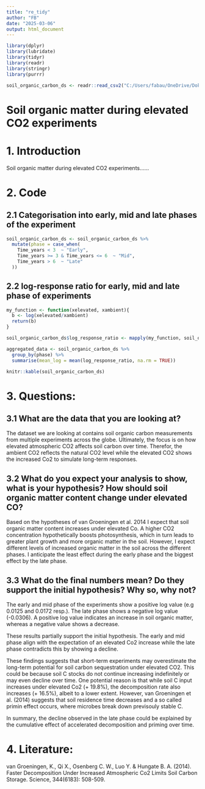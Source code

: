 ```yaml
---
title: "re_tidy"
author: "FB"
date: "2025-03-06"
output: html_document
---
```


```r
library(dplyr)
library(lubridate)
library(tidyr)
library(readr)
library(stringr)
library(purrr)

soil_organic_carbon_ds <- readr::read_csv2("C:/Users/fabau/OneDrive/Dokumente/Uni_Bern/Semester_4/Agds/report_exercise_4.csv")

```
# Soil organic matter during elevated CO2 experiments
# 1. Introduction
Soil organic matter during elevated CO2 experiments......

# 2. Code
## 2.1 Categorisation into early, mid and late phases of the experiment

```r
soil_organic_carbon_ds <- soil_organic_carbon_ds %>%
  mutate(phase = case_when(
    Time_years < 3  ~ "Early",
    Time_years >= 3 & Time_years <= 6  ~ "Mid",
    Time_years > 6  ~ "Late"
  ))


```

## 2.2 log-response ratio for early, mid and late phase of experiments

```r
my_function <- function(xelevated, xambient){
  b <- log(xelevated/xambient)
  return(b)
}

soil_organic_carbon_ds$log_response_ratio <- mapply(my_function, soil_organic_carbon_ds$increased_CO2, soil_organic_carbon_ds$ambient_CO2)

aggregated_data <- soil_organic_carbon_ds %>%
  group_by(phase) %>%
  summarise(mean_log = mean(log_response_ratio, na.rm = TRUE))

knitr::kable(soil_organic_carbon_ds)

```

# 3. Questions:

## 3.1 What are the data that you are looking at?

The dataset we are looking at contains soil organic carbon measurements from multiple experiments across the globe. Ultimately, the focus is on how elevated atmospheric CO2 affects soil carbon over time. Therefor, the ambient CO2 reflects the natural CO2 level while the elevated CO2 shows the increased Co2 to simulate long-term responses. 



## 3.2 What do you expect your analysis to show, what is your hypothesis? How should soil organic matter content change under elevated CO?

Based on the hypotheses of van Groeningen et al. 2014 I expect that soil organic matter content increases under elevated Co. A higher CO2 concentration hypothetically boosts photosynthesis, which in turn leads to greater plant growth and more organic matter in the soil. However, I expect different levels of increased organic matter in the soil across the different phases. I anticipate the least effect during the early phase and the biggest effect by the late phase. 

## 3.3 What do the final numbers mean? Do they support the initial hypothesis? Why so, why not?
The early and mid phase of the experiments show a positive log value (e.g 0.0125 and 0.0172 resp.). The late phase shows a negative log value (-0.0306). A positive log value indicates an increase in soil organic matter, whereas a negative value shows a decrease. 

These results partially support the initial hypothesis. The early and mid phase align with the expectation of an elevated Co2 increase while the late phase contradicts this by showing a decline.

These findings suggests that short-term experiments may overestimate the long-term potential for soil carbon sequestration under elevated CO2. This could be because soil C stocks do not continue increasing indefinitely or may even decline over time. One potential reason is that while 
soil C input increases under elevated Co2 (+ 19.8%), the decomposition rate also increases (+ 16.5%), albeit to a lower extent. However, van Groeningen et al. (2014) suggests that soil residence time decreases and a so called primin effect occurs, where microbes break down previsouly stable C. 

In summary, the decline observed in the late phase could be explained by the cumulative effect of accelerated decomposition and priming over time.   



# 4. Literature:
van Groeningen, K., Qi X., Osenberg C. W., Luo Y. & Hungate B. A. (2014). Faster Decomposition Under Increased Atmospheric Co2 Limits Soil Carbon Storage. Science, 344(6183): 508-509.

